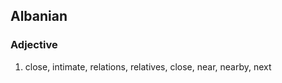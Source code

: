 {{rfc}}

==Albanian==
===Adjective===
#close, intimate, relations, relatives, close, near, nearby, next